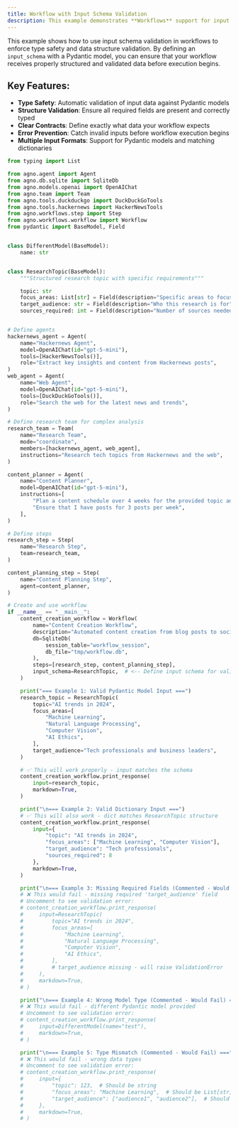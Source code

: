 ```yaml
---
title: Workflow with Input Schema Validation
description: This example demonstrates **Workflows** support for input schema validation using Pydantic models to ensure type safety and data integrity at the workflow entry point.
---
```


This example shows how to use input schema validation in workflows to enforce type safety and data structure validation. By defining an `input_schema` with a Pydantic model, you can ensure that your workflow receives properly structured and validated data before execution begins.

## Key Features:
- **Type Safety**: Automatic validation of input data against Pydantic models
- **Structure Validation**: Ensure all required fields are present and correctly typed
- **Clear Contracts**: Define exactly what data your workflow expects
- **Error Prevention**: Catch invalid inputs before workflow execution begins
- **Multiple Input Formats**: Support for Pydantic models and matching dictionaries

```python workflow_with_input_schema.py
from typing import List

from agno.agent import Agent
from agno.db.sqlite import SqliteDb
from agno.models.openai import OpenAIChat
from agno.team import Team
from agno.tools.duckduckgo import DuckDuckGoTools
from agno.tools.hackernews import HackerNewsTools
from agno.workflows.step import Step
from agno.workflows.workflow import Workflow
from pydantic import BaseModel, Field


class DifferentModel(BaseModel):
    name: str


class ResearchTopic(BaseModel):
    """Structured research topic with specific requirements"""

    topic: str
    focus_areas: List[str] = Field(description="Specific areas to focus on")
    target_audience: str = Field(description="Who this research is for")
    sources_required: int = Field(description="Number of sources needed", default=5)


# Define agents
hackernews_agent = Agent(
    name="Hackernews Agent",
    model=OpenAIChat(id="gpt-5-mini"),
    tools=[HackerNewsTools()],
    role="Extract key insights and content from Hackernews posts",
)
web_agent = Agent(
    name="Web Agent",
    model=OpenAIChat(id="gpt-5-mini"),
    tools=[DuckDuckGoTools()],
    role="Search the web for the latest news and trends",
)

# Define research team for complex analysis
research_team = Team(
    name="Research Team",
    mode="coordinate",
    members=[hackernews_agent, web_agent],
    instructions="Research tech topics from Hackernews and the web",
)

content_planner = Agent(
    name="Content Planner",
    model=OpenAIChat(id="gpt-5-mini"),
    instructions=[
        "Plan a content schedule over 4 weeks for the provided topic and research content",
        "Ensure that I have posts for 3 posts per week",
    ],
)

# Define steps
research_step = Step(
    name="Research Step",
    team=research_team,
)

content_planning_step = Step(
    name="Content Planning Step",
    agent=content_planner,
)

# Create and use workflow
if __name__ == "__main__":
    content_creation_workflow = Workflow(
        name="Content Creation Workflow",
        description="Automated content creation from blog posts to social media",
        db=SqliteDb(
            session_table="workflow_session",
            db_file="tmp/workflow.db",
        ),
        steps=[research_step, content_planning_step],
        input_schema=ResearchTopic,  # <-- Define input schema for validation
    )

    print("=== Example 1: Valid Pydantic Model Input ===")
    research_topic = ResearchTopic(
        topic="AI trends in 2024",
        focus_areas=[
            "Machine Learning",
            "Natural Language Processing",
            "Computer Vision",
            "AI Ethics",
        ],
        target_audience="Tech professionals and business leaders",
    )

    # ✅ This will work properly - input matches the schema
    content_creation_workflow.print_response(
        input=research_topic,
        markdown=True,
    )

    print("\n=== Example 2: Valid Dictionary Input ===")
    # ✅ This will also work - dict matches ResearchTopic structure
    content_creation_workflow.print_response(
        input={
            "topic": "AI trends in 2024",
            "focus_areas": ["Machine Learning", "Computer Vision"],
            "target_audience": "Tech professionals",
            "sources_required": 8
        },
        markdown=True,
    )

    print("\n=== Example 3: Missing Required Fields (Commented - Would Fail) ===")
    # ❌ This would fail - missing required 'target_audience' field
    # Uncomment to see validation error:
    # content_creation_workflow.print_response(
    #     input=ResearchTopic(
    #         topic="AI trends in 2024",
    #         focus_areas=[
    #             "Machine Learning",
    #             "Natural Language Processing",
    #             "Computer Vision",
    #             "AI Ethics",
    #         ],
    #         # target_audience missing - will raise ValidationError
    #     ),
    #     markdown=True,
    # )

    print("\n=== Example 4: Wrong Model Type (Commented - Would Fail) ===")
    # ❌ This would fail - different Pydantic model provided
    # Uncomment to see validation error:
    # content_creation_workflow.print_response(
    #     input=DifferentModel(name="test"),
    #     markdown=True,
    # )

    print("\n=== Example 5: Type Mismatch (Commented - Would Fail) ===")
    # ❌ This would fail - wrong data types
    # Uncomment to see validation error:
    # content_creation_workflow.print_response(
    #     input={
    #         "topic": 123,  # Should be string
    #         "focus_areas": "Machine Learning",  # Should be List[str]
    #         "target_audience": ["audience1", "audience2"],  # Should be string
    #     },
    #     markdown=True,
    # )
```